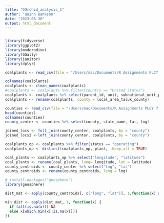 ```yaml
---
title: "DOrchid_analysis_1"
author: "Quinn Bankson"
date: "2023-03-30"
output: html_document
---
```


```r

```
```r
library(tidyverse)
library(ggplot2)
library(moderndive)
library(GGally)
library(janitor)
library(dplyr)
```

```r
coalplants <- read_csv(file = "/Users/mac/Documents/R Assignments PLCY 715/final-team-projects-darkorchid/DarkOrchid/Bankson/CoalPlants2.csv")
```

```r
colnames(coalplants)
coalplants <- clean_names(coalplants)
#coalplants <- coalplants %>% filter(country == "United States")
coalplants <- coalplants %>% select(parent_id, unit, subnational_unit_province_state, plant, status, year, local_area_taluk_county, latitude, longitude )
coalplants <- rename(coalplants, county = local_area_taluk_county)
```
```r
counties <- read_csv(file = "/Users/mac/Documents/R Assignments PLCY 715/DarkOrchid/Bankson/uscounties.csv")
head(counties)
colnames(counties)
county_center <- counties %>% select(county, state_name, lat, lng)

```
```r
joined_locs <- full_join(county_center, coalplants, by = "county")
joined_locs2 <-left_join(county_center, coalplants, by = "county")
```


```r
coalplants_op <- coalplants %>% filter(status == "operating")
coalplants_op <- distinct(coalplants_op, plant, .keep_all = TRUE)
```

```r
coal_plants <- coalplants_op %>% select("longitude", "latitude")
coal_plants <- rename(coal_plants, long= longitude, lat = latitude)
county_centroids <- county_center %>% select("lng", "lat")
county_centroids <- rename(county_centroids, long = lng)
```

```r
# install.packages("geosphere")
library(geosphere)

dist_mat <- apply(county_centroids[, c("long", "lat")], 1,function(x) apply(coal_plants[, c("long", "lat")], 1, function(y) distm(x,y)))

min_dist <- apply(dist_mat, 1, function(x) {
  if (all(is.na(x))) NA
  else x[which.min(x[!is.na(x)])]
})


```

